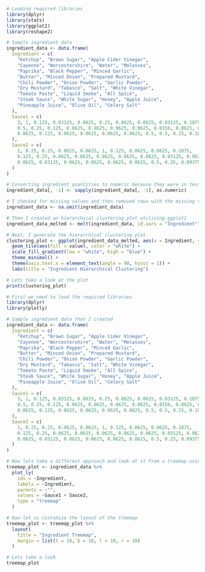 
```{r}
# Loading required libraries
library(dplyr)
library(stats)
library(ggplot2)
library(reshape2)

# Sample ingredient data 
ingredient_data <- data.frame(
  Ingredient = c(
    "Ketchup", "Brown Sugar", "Apple Cider Vinegar", 
    "Cayenne", "Worcestershire", "Water", "Molasses", 
    "Paprika", "Black Pepper", "Minced Garlic", 
    "Butter", "Minced Onion", "Prepared Mustard",
    "Chili Powder", "Onion Powder", "Garlic Powder", 
    "Dry Mustard", "Tabasco", "Salt", "White Vinegar", 
    "Tomato Paste", "Liquid Smoke", "All Spice", 
    "Steak Sauce", "White Sugar", "Honey", "Apple Juice", 
    "Pineapple Juice", "Olive Oil", "Celery Salt"
  ),
  Sauce1 = c(
    3, 1, 0.125, 0.03125, 0.0625, 0.25, 0.0625, 0.0625, 0.03125, 0.1875,
    0.5, 0.25, 0.125, 0.0625, 0.0625, 0.0625, 0.0625, 0.0156, 0.0625, 0.0625,
    0.0625, 0.125, 0.0625, 0.0625, 0.0625, 0.0625, 0.5, 0.5, 0.25, 0.1875
  ),
  Sauce2 = c(
    1, 0.25, 0.25, 0.0625, 0.0625, 1, 0.125, 0.0625, 0.0625, 0.1875,
    0.125, 0.25, 0.0625, 0.0625, 0.0625, 0.0625, 0.0625, 0.03125, 0.0625, 0.09375,
    0.0625, 0.03125, 0.0625, 0.0625, 0.0625, 0.0625, 0.5, 0.25, 0.09375, 0.5
  )
)

# Converting ingredient quantities to numeric because they were in text format 
ingredient_data[, -1] <- sapply(ingredient_data[, -1], as.numeric)

# I checked for missing values and then removed rows with the missing values
ingredient_data <- na.omit(ingredient_data)

# Then I created an hierarchical clustering plot utilizing ggplot2
ingredient_data_melted <- melt(ingredient_data, id.vars = "Ingredient")

# Next, I generate the hierarchical clustering plot
clustering_plot <- ggplot(ingredient_data_melted, aes(x = Ingredient, y = variable)) +
  geom_tile(aes(fill = value), color = "white") +
  scale_fill_gradient(low = "white", high = "blue") +
  theme_minimal() +
  theme(axis.text.x = element_text(angle = 90, hjust = 1)) +
  labs(title = "Ingredient Hierarchical Clustering")

# Lets take a look at the plot 
print(clustering_plot)


```
```{r}
# First we need to load the required libraries
library(dplyr)
library(plotly)

# Sample ingredient data that I created 
ingredient_data <- data.frame(
  Ingredient = c(
    "Ketchup", "Brown Sugar", "Apple Cider Vinegar", 
    "Cayenne", "Worcestershire", "Water", "Molasses", 
    "Paprika", "Black Pepper", "Minced Garlic", 
    "Butter", "Minced Onion", "Prepared Mustard",
    "Chili Powder", "Onion Powder", "Garlic Powder", 
    "Dry Mustard", "Tabasco", "Salt", "White Vinegar", 
    "Tomato Paste", "Liquid Smoke", "All Spice", 
    "Steak Sauce", "White Sugar", "Honey", "Apple Juice", 
    "Pineapple Juice", "Olive Oil", "Celery Salt"
  ),
  Sauce1 = c(
    3, 1, 0.125, 0.03125, 0.0625, 0.25, 0.0625, 0.0625, 0.03125, 0.1875,
    0.5, 0.25, 0.125, 0.0625, 0.0625, 0.0625, 0.0625, 0.0156, 0.0625, 0.0625,
    0.0625, 0.125, 0.0625, 0.0625, 0.0625, 0.0625, 0.5, 0.5, 0.25, 0.1875
  ),
  Sauce2 = c(
    1, 0.25, 0.25, 0.0625, 0.0625, 1, 0.125, 0.0625, 0.0625, 0.1875,
    0.125, 0.25, 0.0625, 0.0625, 0.0625, 0.0625, 0.0625, 0.03125, 0.0625, 0.09375,
    0.0625, 0.03125, 0.0625, 0.0625, 0.0625, 0.0625, 0.5, 0.25, 0.09375, 0.5
  )
)

# Now lets take a different approach and look at it from a treemap using plotly
treemap_plot <- ingredient_data %>%
  plot_ly(
    ids = ~Ingredient,
    labels = ~Ingredient,
    parents = ~"",
    values = ~Sauce1 + Sauce2,
    type = "treemap"
  )

# Now let us customize the layout of the treemap
treemap_plot <- treemap_plot %>%
  layout(
    title = "Ingredient Treemap",
    margin = list(t = 10, b = 10, l = 10, r = 10)
  )

# Lets take a look 
treemap_plot

```




